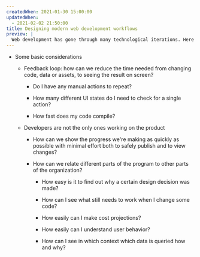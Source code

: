 ```yaml
---
createdWhen: 2021-01-30 15:00:00
updatedWhen:
  - 2021-02-02 21:50:00
title: Designing modern web development workflows
preview: |
  Web development has gone through many technological iterations. Here I ask questions about what we'd want from an ideal experience, not only from the perspective of developers, but for the entire organization. And, there's some thoughts on how to get there.
---
```


- Some basic considerations

  - Feedback loop: how can we reduce the time needed from changing code, data or assets, to seeing the result on screen?

    - Do I have any manual actions to repeat?

    - How many different UI states do I need to check for a single action?

    - How fast does my code compile?

  - Developers are not the only ones working on the product

    - How can we show the progress we're making as quickly as possible with minimal effort both to safely publish and to view changes?

    - How can we relate different parts of the program to other parts of the organization?

      - How easy is it to find out why a certain design decision was made?

      - How can I see what still needs to work when I change some code?

      - How easily can I make cost projections?

      - How easily can I understand user behavior?

      - How can I see in which context which data is queried how and why?
